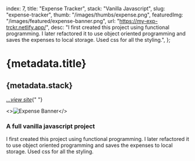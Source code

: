   index: 7,
  title: "Expense Tracker",
  stack: "Vanilla Javascript",
  slug: "expense-tracker",
  thumb: "/images/thumbs/expense.png",
  featuredImg: "/images/featured/expense-banner.png",
  url: "https://my-exp-trckr.netlify.app/",
  desc: "I first created this project using functional programming. I later refactored it to use object oriented programming and saves the expenses to local storage. Used css for all the styling.",
};

# {metadata.title}

## {metadata.stack}

[_...view site_](https://my-exp-trckr.netlify.app){" "} <BackBtn />

<>![Expense Banner](/images/featured/expense-banner.png)</>

### A full vanilla javascript project

I first created this project using functional programming. I later refactored it to use object oriented programming and saves the expenses to local storage. Used css for all the styling.
